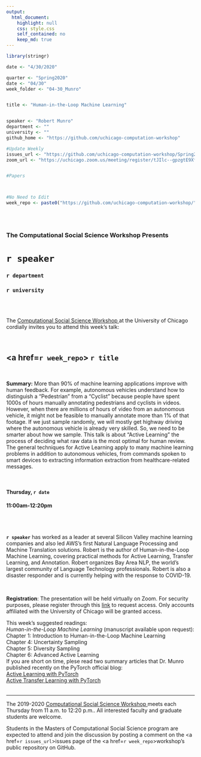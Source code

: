 ```yaml
---
output:
  html_document:
    highlight: null
    css: style.css
    self_contained: no
    keep_md: true
---
```


```r
library(stringr)

date <- "4/30/2020"

quarter <- "Spring2020"
date <- "04/30"
week_folder <- "04-30_Munro"


title <- "Human-in-the-Loop Machine Learning"


speaker <- "Robert Munro"
department <- ""
university <- ""
github_home <- "https://github.com/uchicago-computation-workshop"

#Update Weekly
issues_url <- "https://github.com/uchicago-computation-workshop/Spring2020/issues/2"
zoom_url <- "https://uchicago.zoom.us/meeting/register/tJIlc--gpzgtE9XfctGP_TeIVM5DFYcerXhE"


#Papers



#No Need to Edit
week_repo <- paste0("https://github.com/uchicago-computation-workshop/",quarter,"/tree/master/",week_folder)



```



<br>

<h3 class=pfblock-header> The Computational Social Science Workshop Presents </h3>

<h1 class=pfblock-header3> `r speaker`</h1>
<h3 class=pfblock-header3> `r department` </h3>
<h3 class=pfblock-header3> `r university` </h3>

<br><br>



<p class=pfblock-header3>The <a href="https://macss.uchicago.edu/content/computation-workshop"> Computational Social Science Workshop </a> at the University of Chicago cordially invites you to attend this week's talk:</p>



<br>

<div class=pfblock-header3>
<h2 class=pfblock-header>
  <a href=`r week_repo`> `r title` </a>
</h2>

<br>
</div>



<p class=footertext2>

**Summary:** More than 90% of machine learning applications improve with human feedback. For example, autonomous vehicles understand how to distinguish a "Pedestrian" from a "Cyclist" because people have spent 1000s of hours manually annotating pedestrians and cyclists in videos. However, when there are millions of hours of video from an autonomous vehicle, it might not be feasible to manually annotate more than 1% of that footage. If we just sample randomly, we will mostly get highway driving where the autonomous vehicle is already very skilled. So, we need to be smarter about how we sample. This talk is about "Active Learning" the process of deciding what raw data is the most optimal for human review. The general techniques for Active Learning apply to many machine learning problems in addition to autonomous vehicles, from commands spoken to smart devices to extracting information extraction from healthcare-related messages.


</p>

<br>

<h4 class=pfblock-header3> Thursday, `r date` </h4>
<h4 class=pfblock-header3> 11:00am-12:20pm </h4>

<br><br>

<p class=footertext2>

**`r speaker`** has worked as a leader at several Silicon Valley machine learning companies and also led AWS's first Natural Language Processing and Machine Translation solutions. Robert is the author of Human-in-the-Loop Machine Learning, covering practical methods for Active Learning, Transfer Learning, and Annotation. Robert organizes Bay Area NLP, the world's largest community of Language Technology professionals. Robert is also a disaster responder and is currently helping with the response to COVID-19.
 
</p>

<br>

<p class=footertext2>
**Registration**: The presentation will be held virtually on Zoom. For security purposes, please register through this [link](`r zoom_url`) to request access. Only accounts affiliated with the University of Chicago will be granted access.
</p>

This week's suggested readings:
<br>
<i>Human-in-the-Loop Machine Learning</i>   (manuscript available upon request):
<br>
Chapter 1: Introduction to Human-in-the-Loop Machine Learning
<br>
Chapter 4: Uncertainty Sampling
<br>
Chapter 5: Diversity Sampling 
<br>
Chapter 6: Advanced Active Learning 
<br>
If you are short on time, plese read two summary articles that Dr. Munro published recently on the PyTorch official blog:
<br>
[Active Learning with PyTorch](https://medium.com/pytorch/https-medium-com-robert-munro-active-learning-with-pytorch-2f3ee8ebec)
<br>
[Active Transfer Learning with PyTorch](https://medium.com/pytorch/active-transfer-learning-with-pytorch-71ed889f08c1)
<br><br>

---

<p class=footertext> The 2019-2020 <a href="https://macss.uchicago.edu/content/computation-workshop"> Computational Social Science Workshop </a> meets each Thursday from 11 a.m. to 12:20 p.m.. All interested faculty and graduate students are welcome.</p>



<p class=footertext>Students in the Masters of Computational Social Science program are expected to attend and join the discussion by posting a comment on the <a href=`r issues_url`>issues page</a> of the <a href=`r week_repo`>workshop's public repository on GitHub.</a></p>
